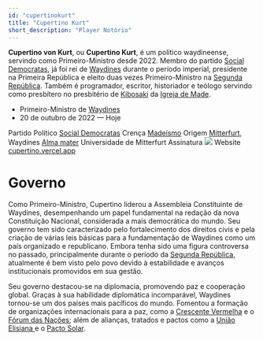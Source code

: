 ```yaml
---
id: "cupertinokurt"
title: "Cupertino Kurt"
short_description: "Player Notório"
---
```


**Cupertino von Kurt**, ou **Cupertino Kurt**, é um político waydineense, servindo como Primeiro-Ministro
desde 2022. Membro do partido [Social Democratas](Social%20Democratas%20(Waydines)), já foi rei de 
[Waydines](Waydines) durante o período imperial, presidente na Primeira República e eleito duas vezes 
Primeiro-Ministro na [Segunda República](Segunda%20República%20de%20Waydines). Também é programador,
escritor, historiador e teólogo servindo como presbítero no presbitério de [Kibosaki](Kibosaki) da 
[Igreja de Made](Madeísmo).
<QuickFacts title="Cupertino von Kurt">
    <tr>
        <td colSpan="2">
            <Picture image="https://res.cloudinary.com/dp8usdrjl/image/upload/v1742054620/cuper_sanref.png" height="14rem" centered={true}/>
        </td>
    </tr>
    <tr>
        <td colSpan="2" class="text-center">
            <ul class="">
                <li>
                    Primeiro-Ministro de [Waydines](Waydines)
                </li>
                <li style="font-weight: 400">
                    20 de outubro de 2022 &mdash; Hoje
                </li>
            </ul>
        </td>
    </tr>
    <tr>
        <td>Partido Político</td>
        <td>[Social Democratas](Social%20Democratas%20(Waydines))</td>
    </tr>
    <tr>
        <td>Crença</td>
        <td>[Madeísmo](Madeísmo)</td>
    </tr>
    <tr>
        <td>Origem</td>
        <td>[Mitterfurt](Mitterfurt), Waydines</td>
    </tr>
    <tr>
        <td>[Alma mater](https://en.wikipedia.org/wiki/Alma_mater)</td>
        <td>Universidade de Mitterfurt</td>
    </tr>
    <tr>
        <td>Assinatura</td>
        <td>
            <img src="https://res.cloudinary.com/dp8usdrjl/image/upload/v1741914212/signaturekurt_bzirt2.svg"/>
        </td>
    </tr>
    <tr>
        <td>Website</td>
        <td>[cupertino.vercel.app](https://cupertino.vercel.app/)</td>
    </tr>
</QuickFacts>

# Governo
Como Primeiro-Ministro, Cupertino liderou a Assembleia Constituinte de Waydines, desempenhando um papel 
fundamental na redação da nova Constituição Nacional, considerada a mais democrática do mundo. Seu 
governo tem sido caracterizado pelo fortalecimento dos direitos civis e pela criação de várias leis 
básicas para a fundamentação de Waydines como um país organizado e republicano. Embora tenha sido uma 
figura controversa no passado, principalmente durante o período da [Segunda República](Segunda%20República%20de%20Waydines), 
atualmente é bem visto pelo povo devido à estabilidade e avanços institucionais promovidos em sua 
gestão.

Seu governo destacou-se na diplomacia, promovendo paz e cooperação global. Graças à sua habilidade 
diplomática incomparável, Waydines tornou-se um dos países mais pacíficos do mundo. Fomentou a formação 
de organizações internacionais para a paz, como a [Crescente Vermelha](Crescente%20Vermelha) e o 
[Fórum das Nações](Fórum%20das%20Nações); além de alianças, tratados e pactos como a [União Elisiana
](União%20Elisiana) e o [Pacto Solar](Pacto%20Solar).